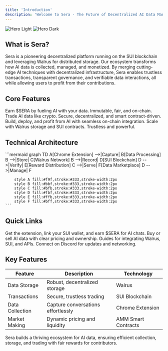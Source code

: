```yaml
---
title: 'Introduction'
description: 'Welcome to Sera - The Future of Decentralized AI Data Management'
---
```


<img
  className="block dark:hidden"
  src="/images/hero-light.svg"
  alt="Hero Light"
/>
<img
  className="hidden dark:block"
  src="/images/hero-dark.svg"
  alt="Hero Dark"
/>

## What is Sera?

Sera is a pioneering decentralized platform running on the SUI blockchain and leveraging Walrus for distributed storage. Our ecosystem transforms how AI data is collected, managed, and monetized. By merging cutting-edge AI techniques with decentralized infrastructure, Sera enables trustless transactions, transparent governance, and verifiable data interactions, all while allowing users to profit from their contributions.

## Core Features

<CardGroup cols={2}>
  <Card
    title="AI-To-Earn"
    icon="robot"
    href="/features/ai-to-earn"
  >
    Earn $SERA by fueling AI with your data. Immutable, fair, and on-chain.
  </Card>
  <Card
    title="AI Data Marketplace"
    icon="store"
    href="/features/marketplace"
  >
    Trade AI data like crypto. Secure, decentralized, and smart contract-driven.
  </Card>
  <Card
    title="AI Tools Suite"
    icon="toolbox"
    href="/features/ai-tools"
  >
    Build, deploy, and profit from AI with seamless on-chain integration.
  </Card>
  <Card
    title="Decentralized Infrastructure"
    icon="network-wired"
    href="/features/infrastructure"
  >
    Scale with Walrus storage and SUI contracts. Trustless and powerful.
  </Card>
</CardGroup>

## Technical Architecture

<div style={{ display: 'flex', justifyContent: 'center', alignItems: 'center', width: '100%' }}>
  <div style={{ maxWidth: '800px', width: '100%' }}>
    ```mermaid
    graph TD
        A[Chrome Extension] -->|Capture| B[Data Processing]
        B -->|Store| C[Walrus Network]
        B -->|Record| D[SUI Blockchain]
        D -->|Verify| E[Reward Distribution]
        C -->|Serve| F[Data Marketplace]
        D -->|Manage| F

        style A fill:#f9f,stroke:#333,stroke-width:2px
        style B fill:#bbf,stroke:#333,stroke-width:2px
        style C fill:#bfb,stroke:#333,stroke-width:2px
        style D fill:#fbf,stroke:#333,stroke-width:2px
        style E fill:#ffb,stroke:#333,stroke-width:2px
        style F fill:#bff,stroke:#333,stroke-width:2px
    ```
  </div>
</div>

## Quick Links

<CardGroup cols={2}>
  <Card
    title="Start Contributing"
    icon="play"
    href="/quickstart"
  >
    Get the extension, link your SUI wallet, and earn $SERA for AI chats.
  </Card>
  <Card
    title="Trade Data"
    icon="store"
    href="/guides/marketplace"
  >
    Buy or sell AI data with clear pricing and ownership.
  </Card>
  <Card
    title="Developer Docs"
    icon="code"
    href="/technical/architecture"
  >
    Guides for integrating Walrus, SUI, and APIs.
  </Card>
  <Card
    title="Community"
    icon="discord"
    href="https://discord.gg/sera"
  >
    Connect on Discord for updates and networking.
  </Card>
</CardGroup>

## Key Features

| Feature         | Description                          | Technology        |
|-----------------|--------------------------------------|-------------------|
| Data Storage    | Robust, decentralized storage        | Walrus            |
| Transactions    | Secure, trustless trading            | SUI Blockchain    |
| Data Collection | Capture conversations effortlessly   | Chrome Extension  |
| Market Making   | Dynamic pricing and liquidity        | AMM Smart Contracts |

<Note>
Sera builds a thriving ecosystem for AI data, ensuring efficient collection, storage, and trading with fair rewards for contributors.
</Note>